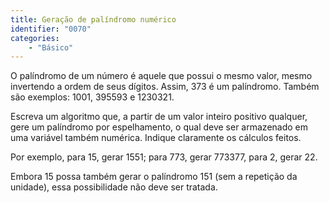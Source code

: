 ```yaml
---
title: Geração de palíndromo numérico 
identifier: "0070"
categories:
    - "Básico"
---
```


::: {.exercicio}
O palíndromo de um número é aquele que possui o mesmo valor, mesmo invertendo a ordem de seus dígitos. Assim, 373 é um palíndromo. Também são exemplos: 1001, 395593 e 1230321.

Escreva um algoritmo que, a partir de um valor inteiro positivo qualquer, gere um palíndromo por espelhamento, o qual deve ser armazenado em uma variável também numérica. Indique claramente os cálculos feitos.

Por exemplo, para 15, gerar 1551; para 773, gerar 773377, para 2, gerar 22.

Embora 15 possa também gerar o palíndromo 151 (sem a repetição da unidade), essa possibilidade não deve ser tratada.
:::